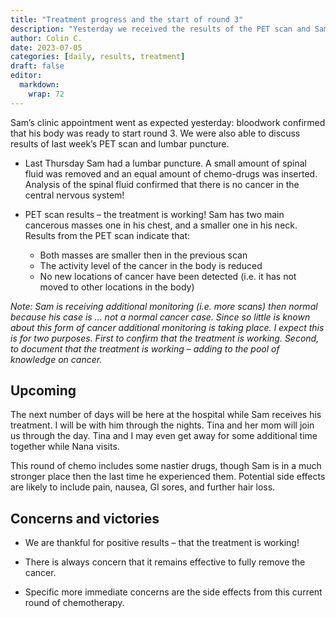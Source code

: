 ```yaml
---
title: "Treatment progress and the start of round 3"
description: "Yesterday we received the results of the PET scan and Sam returned to the hospital to start round three."
author: Colin C.
date: 2023-07-05
categories: [daily, results, treatment]
draft: false
editor: 
  markdown: 
    wrap: 72
---
```


Sam's clinic appointment went as expected yesterday: bloodwork confirmed that his body was ready to start round 3.  We were also able to discuss results of last week's PET scan and lumbar puncture.  

-   Last Thursday Sam had a lumbar puncture.  A small amount of spinal fluid was removed and an equal amount of chemo-drugs was inserted.  Analysis of the spinal fluid confirmed that there is no cancer in the central nervous system! 

-   PET scan results -- the treatment is working! Sam has two main cancerous masses one in his chest, and a smaller one in his neck.  Results from the PET scan indicate that:
    -   Both masses are smaller then in the previous scan
    -   The activity level of the cancer in the body is reduced
    -   No new locations of cancer have been detected (i.e. it has not moved to other locations in the body)

_Note: Sam is receiving additional monitoring (i.e. more scans) then normal because his case is ... not a normal cancer case.  Since so little is known about this form of cancer additional monitoring is taking place.  I expect this is for two purposes.  First to confirm that the treatment is working. Second, to document that the treatment is working -- adding to the pool of knowledge on cancer._


## Upcoming 

The next number of days will be here at the hospital while Sam receives his treatment.  I will be with him through the nights.  Tina and her mom will join us through the day.  Tina and I may even get away for some additional time together while Nana visits.

This round of chemo includes some nastier drugs, though Sam is in a much stronger place then the last time he experienced them.  Potential side effects are likely to include pain, nausea, GI sores, and further hair loss.  


## Concerns and victories

-   We are thankful for positive results -- that the treatment is working! 

-   There is always concern that it remains effective to fully remove the cancer.

-   Specific more immediate concerns are the side effects from this current round of chemotherapy.